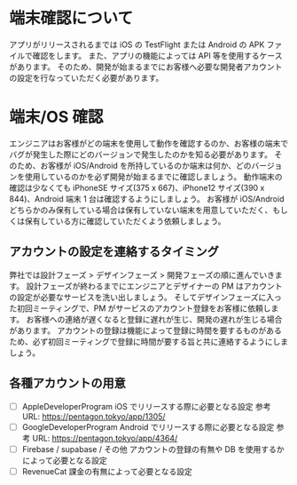 # 端末確認について

アプリがリリースされるまでは iOS の TestFlight または Android の APK ファイルで確認をします。
また、アプリの機能によっては API 等を使用するケースがあります。
そのため、開発が始まるまでにお客様へ必要な開発者アカウントの設定を行なっていただく必要があります。

# 端末/OS 確認

エンジニアはお客様がどの端末を使用して動作を確認するのか、お客様の端末でバグが発生した際にどのバージョンで発生したのかを知る必要があります。
そのため、お客様が iOS/Android を所持しているのか端末は何か、どのバージョンを使用しているのかを必ず開発が始まるまでに確認しましょう。
動作端末の確認は少なくても iPhoneSE サイズ(375 x 667)、iPhone12 サイズ(390 x 844)、Android 端末 1 台は確認するようにしましょう。
お客様が iOS/Android どちらかのみ保有している場合は保有していない端末を用意していただく、もしくは保有している方に確認していただくよう依頼しましょう。

## アカウントの設定を連絡するタイミング

弊社では設計フェーズ > デザインフェーズ > 開発フェーズの順に進んでいきます。
設計フェーズが終わるまでにエンジニアとデザイナーの PM はアカウントの設定が必要なサービスを洗い出しましょう。
そしてデザインフェーズに入った初回ミーティングで、PM がサービスのアカウント登録をお客様に依頼します。
お客様への連絡が遅くなると登録に遅れが生じ、開発の遅れが生じる場合があります。
アカウントの登録は機能によって登録に時間を要するものがあるため、必ず初回ミーティングで登録に時間が要する旨と共に連絡するようにしましょう。

## 各種アカウントの用意

- [ ] AppleDeveloperProgram
      iOS でリリースする際に必要となる設定
      参考 URL: https://pentagon.tokyo/app/1305/
- [ ] GoogleDeveloperProgram
      Android でリリースする際に必要となる設定
      参考 URL: https://pentagon.tokyo/app/4364/
- [ ] Firebase / supabase / その他
      アカウントの登録の有無や DB を使用するかによって必要となる設定
- [ ] RevenueCat
      課金の有無によって必要となる設定
